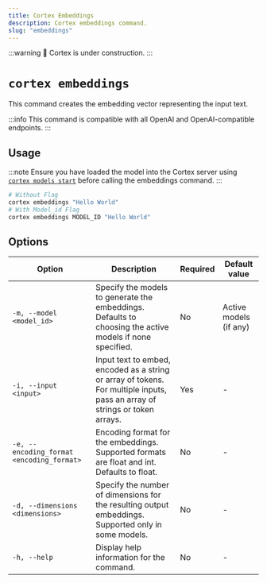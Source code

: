 ```yaml
---
title: Cortex Embeddings
description: Cortex embeddings command.
slug: "embeddings"
---
```


:::warning
🚧 Cortex is under construction.
:::

# `cortex embeddings`

This command creates the embedding vector representing the input text.

:::info
This command is compatible with all OpenAI and OpenAI-compatible endpoints.
:::

## Usage

:::note
Ensure you have loaded the model into the Cortex server using [`cortex models start`](/docs/cli/models/start) before calling the embeddings command.
:::

```bash 
# Without Flag
cortex embeddings "Hello World"
# With Model_id Flag
cortex embeddings MODEL_ID "Hello World"
```

## Options


| Option                                    | Description                                                                                                             | Required | Default value        |
|-------------------------------------------|-------------------------------------------------------------------------------------------------------------------------|----------|----------------------|
| `-m, --model <model_id>`                  | Specify the models to generate the embeddings. Defaults to choosing the active models if none specified.                | No       | Active models (if any) |
| `-i, --input <input>`                     | Input text to embed, encoded as a string or array of tokens. For multiple inputs, pass an array of strings or token arrays. | Yes      |    -                  |
| `-e, --encoding_format <encoding_format>` | Encoding format for the embeddings. Supported formats are float and int. Defaults to float.                             | No       | -                |
| `-d, --dimensions <dimensions>`           | Specify the number of dimensions for the resulting output embeddings. Supported only in some models.                     | No       |     -                 |
| `-h, --help`                              | Display help information for the command.                                                                                 | No       |     -                 |
